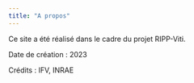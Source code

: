 ```yaml
---
title: "A propos"
---
```


Ce site a été réalisé dans le cadre du projet RIPP-Viti.

Date de création : 2023

Crédits : IFV, INRAE
